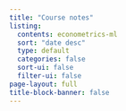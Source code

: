```yaml
---
title: "Course notes"
listing:
  contents: econometrics-ml
  sort: "date desc"
  type: default
  categories: false
  sort-ui: false
  filter-ui: false
page-layout: full
title-block-banner: false
---
```




